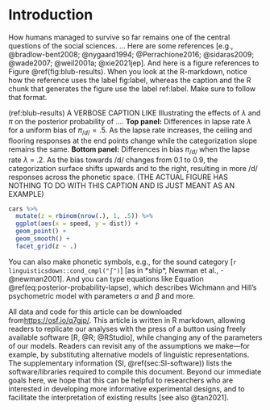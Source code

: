 <!-- Do NOT knit this document. It is part of a larger document. Instead knit the main document (my-apa-formatted-article) -->

# Introduction
How humans managed to survive so far remains one of the central questions of the social sciences. ... Here are some references [e.g., @bradlow-bent2008; @nygaard1994; @Perrachione2016; @sidaras2009; @wade2007; @weil2001a; @xie2021jep]. And here is a figure references to Figure \@ref(fig:blub-results). When you look at the R-markdown, notice how the reference uses the label fig:label, whereas the caption and the R chunk that generates the figure use the label ref:label. Make sure to follow that format. 

(ref:blub-results) A VERBOSE CAPTION LIKE Illustrating the effects of $\lambda$ and $\pi$ on the posterior probability of .... **Top panel:** Differences in lapse rate $\lambda$ for a uniform bias of $\pi_{/d/}=.5$. As the lapse rate increases, the ceiling and flooring responses at the end points change while the categorization slope remains the same. **Bottom panel:** Differences in bias $\pi_{/d/}$ when the lapse rate $\lambda$ = .2. As the bias towards /d/ changes from 0.1 to 0.9, the categorization surface shifts upwards and to the right, resulting in more /d/ responses across the phonetic space. (THE ACTUAL FIGURE HAS NOTHING TO DO WITH THIS CAPTION AND IS JUST MEANT AS AN EXAMPLE)

```r
cars %>%
  mutate(z = rbinom(nrow(.), 1, .5)) %>%
  ggplot(aes(x = speed, y = dist)) +
  geom_point() +
  geom_smooth() +
  facet_grid(z ~ .)
```

You can also make phonetic symbols, e.g., for the sound category [`r linguisticsdown::cond_cmpl("ʃ")`] [as in *ship*, Newman et al., -@newman2001]. And you can type equations like Equation \@ref(eq:posterior-probability-lapse), which describes Wichmann and Hill's psychometric model with parameters $\alpha$ and $\beta$ and more.  

\begin{equation}\label{eq:posterior-probability-lapse}
p(category | input) = (1 - \lambda) \frac{\mathcal{N}\!\left( input | \mu_c, \Sigma_c \right) \pi}{\Sigma_i \mathcal{N}\!\left( input | \mu_{c_i}, \Sigma_{c_i} \right) \pi_i} + \lambda \frac{\pi}{\Sigma_i \pi_i}
\end{equation}

<!-- This is a markdown comment that will NOT show when you knit the document.  -->

All data and code for this article can be downloaded from[https://osf.io/q7gjp/](OSF). This article is written in R markdown, allowing readers to replicate our analyses with the press of a button using freely available software [R, @R; @RStudio], while changing any of the parameters of our models. Readers can revisit any of the assumptions we make---for example, by substituting alternative models of linguistic representations. The supplementary information (SI, \@ref(sec:SI-software)) lists the software/libraries required to compile this document. Beyond our immediate goals here, we hope that this can be helpful to researchers who are interested in developing more informative experimental designs, and to facilitate the interpretation of existing results [see also @tan2021]. 
